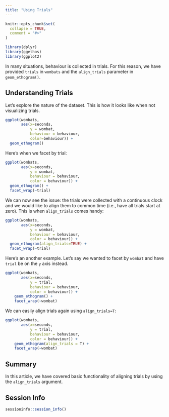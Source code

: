 ```yaml
---
title: "Using Trials"
---
```


```r
knitr::opts_chunk$set(
  collapse = TRUE,
  comment = "#>"
)
```

```r
library(dplyr)
library(ggethos)
library(ggplot2)
```

In many situations, behaviour is collected in trials. For this reason, we have provided `trials` in `wombats` and the `align_trials` parameter in `geom_ethogram()`.

## Understanding Trials

Let's explore the nature of the dataset. This is how it looks like when not visualizing trials.

```r
ggplot(wombats, 
       aes(x=seconds, 
           y = wombat, 
           behaviour = behaviour,
           color=behaviour)) +
  geom_ethogram() 
```

Here's when we facet by trial:

```r
ggplot(wombats, 
       aes(x=seconds, 
           y = wombat, 
           behaviour = behaviour,
           color = behaviour)) +
  geom_ethogram() +
  facet_wrap(~trial)
```

We can now see the issue: the trials were collected with a continuous clock and we would like to align them to common time (i.e., have all trials start at zero). This is when `align_trials` comes handy:

```r
ggplot(wombats, 
       aes(x=seconds, 
           y = wombat, 
           behaviour = behaviour,
           color = behaviour)) +
  geom_ethogram(align_trials=TRUE) +
  facet_wrap(~trial)
```

Here's an another example. Let's say we wanted to facet by `wombat` and have `trial` be on the `y` axis instead.

```r
ggplot(wombats, 
       aes(x=seconds, 
           y = trial, 
           behaviour = behaviour,
           color = behaviour)) +
    geom_ethogram() +
    facet_wrap(~wombat)

```
We can easily align trials again using `align_trials=T`:

```r
ggplot(wombats, 
       aes(x=seconds, 
           y = trial, 
           behaviour = behaviour,
           color = behaviour)) +
    geom_ethogram(align_trials = T) +
    facet_wrap(~wombat)

```

## Summary 

In this article, we have covered basic functionality of aligning trials by using the `align_trials` argument.

## Session Info

```r
sessioninfo::session_info()
```

